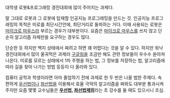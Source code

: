 대학생 로봇&프로그래밍 경진대회에 많이 주어지는 과제다. 

말 그대로 로봇과 그 로봇에 탑재할 인공지능 프로그래밍을 만드는 것. 인공지능 프로그래밍의 목적은 미로를 최단시간안에, 최단거리로 돌파하는 거다. 이때 사용되는 로봇은 [[마이크로 마우스]]라 부르는 경우가 대부분이다. 요즘은 [[마이크로 마우스]]를 쓰지 않고 단순히 알고리즘 자체만을 요구하는 경우도 많다.

단순한 듯 하지만 백지 상태에서 짜려고 하면 꽤 어렵다는 것을 알 수 있다. 하지만 워낙 경진대회에서 많이 울궈먹은 과제라 [[구글링]]을 조금만 해도 관련 정보들이 우수수 쏟아져 나온다. 미로를 모르는 상태에서 1차 주행을 하는 법, 그 정보를 저장하는 법, 알고리즘에 따라 길을 찾아 나가는 방법 등등이 다 올라와 있다. 

컴퓨터 공학과 학생이라면 아마 졸업하기 전에 과제로 한 두 번은 나올 법한 주제다. 속 편하게 [[우선법]]이나 [[좌선법]]을 이용해서 효율 극악의 알고리즘을 짜와도 대부분 통과시켜 주지만 요즘 몇몇 교수님들은 '''[[우선법]], [[좌선법]]제외'''라는 초 강수를 둘 때도 있으시니 조심.

